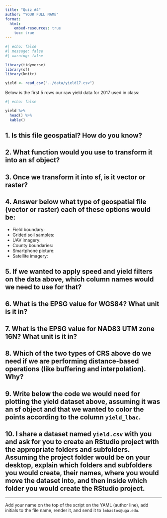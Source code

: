 ```yaml
---
title: "Quiz #4"
author: "YOUR FULL NAME"
format:
  html:
    embed-resources: true
    toc: true
---
```


```r
#| echo: false
#| message: false
#| warning: false

library(tidyverse)
library(sf)
library(knitr)

yield <- read_csv("../data/yield17.csv")

```

Below is the first 5 rows our raw yield data for 2017 used in class:   
```r
#| echo: false

yield %>%
  head() %>%
  kable()
```

## 1. Is this file geospatial? How do you know?  

## 2. What function would you use to transform it into an sf object?  

## 3. Once we transform it into sf, is it vector or raster?  

## 4. Answer below what type of geospatial file (vector or raster) each of these options would be:  
- Field boundary:    
- Grided soil samples:    
- UAV imagery:    
- County boundaries:  
- Smartphone picture:  
- Satellite imagery:  

## 5. If we wanted to apply speed and yield filters on the data above, which column names would we need to use for that?  

## 6. What is the EPSG value for WGS84? What unit is it in?  

## 7. What is the EPSG value for NAD83 UTM zone 16N? What unit is it in?

## 8. Which of the two types of CRS above do we need if we are performing distance-based operations (like buffering and interpolation). Why?  

## 9. Write below the code we would need for plotting the yield dataset above, assuming it was an sf object and that we wanted to color the points according to the column `yield_lbac`. 

## 10. I share a dataset named `yield.csv` with you and ask for you to create an RStudio project with the appropriate folders and subfolders. Assuming the project folder would be on your desktop, explain which folders and subfolders you would create, their names, where you would move the dataset into, and then inside which folder you would create the RStudio project.  

---

Add your name on the top of the script on the YAML (author line), add initials to the file name, render it, and send it to `lmbastos@uga.edu`.

